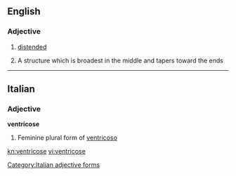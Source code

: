 ==English==

===Adjective===
{{head|en|adjective}}

# [[distended]]
# {{context|mycology}} A structure which is broadest in the middle and tapers toward the ends

----

==Italian==

===Adjective===
'''ventricose''' {{f}}

# Feminine plural form of [[ventricoso]]

[[Category:Italian adjective forms]]

[[kn:ventricose]]
[[vi:ventricose]]